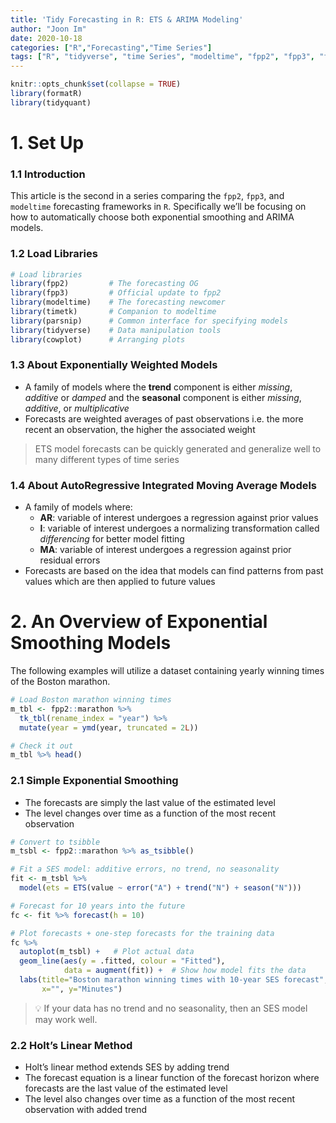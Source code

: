 ```yaml
---
title: 'Tidy Forecasting in R: ETS & ARIMA Modeling'
author: "Joon Im"
date: 2020-10-18
categories: ["R","Forecasting","Time Series"]
tags: ["R", "tidyverse", "time Series", "modeltime", "fpp2", "fpp3", "forecast","fable"]
---
```


```r
knitr::opts_chunk$set(collapse = TRUE)
library(formatR)
library(tidyquant)
```

# 1. Set Up

### 1.1 Introduction

This article is the second in a series comparing the `fpp2`, `fpp3`, and `modeltime` forecasting frameworks in `R`. Specifically we'll be focusing on how to automatically choose both exponential smoothing and ARIMA models. 

### 1.2 Load Libraries

```r
# Load libraries
library(fpp2)         # The forecasting OG
library(fpp3)         # Official update to fpp2
library(modeltime)    # The forecasting newcomer
library(timetk)       # Companion to modeltime
library(parsnip)      # Common interface for specifying models
library(tidyverse)    # Data manipulation tools
library(cowplot)      # Arranging plots
```

### 1.3 About Exponentially Weighted Models

- A family of models where the **trend** component is either *missing*, *additive* or *damped* and the **seasonal** component is either *missing*, *additive*, or *multiplicative*
- Forecasts are weighted averages of past observations i.e. the more recent an observation, the higher the associated weight

> ETS model forecasts can be quickly generated and generalize well to many different types of time series

### 1.4 About AutoRegressive Integrated Moving Average Models

- A family of models where:
  - **AR**: variable of interest undergoes a regression against prior values
  - **I**: variable of interest undergoes a normalizing transformation called *differencing* for better model fitting
  - **MA**: variable of interest undergoes a regression against prior residual errors 
- Forecasts are based on the idea that models can find patterns from past values which are then applied to future values

# 2. An Overview of Exponential Smoothing Models

The following examples will utilize a dataset containing yearly winning times of the Boston marathon.

```r
# Load Boston marathon winning times 
m_tbl <- fpp2::marathon %>%
  tk_tbl(rename_index = "year") %>%
  mutate(year = ymd(year, truncated = 2L))

# Check it out
m_tbl %>% head()
```

### 2.1 Simple Exponential Smoothing

- The forecasts are simply the last value of the estimated level
- The level changes over time as a function of the most recent observation

```r
# Convert to tsibble
m_tsbl <- fpp2::marathon %>% as_tsibble()

# Fit a SES model: additive errors, no trend, no seasonality
fit <- m_tsbl %>%
  model(ets = ETS(value ~ error("A") + trend("N") + season("N")))

# Forecast for 10 years into the future
fc <- fit %>% forecast(h = 10)

# Plot forecasts + one-step forecasts for the training data
fc %>%
  autoplot(m_tsbl) +   # Plot actual data 
  geom_line(aes(y = .fitted, colour = "Fitted"),  
            data = augment(fit)) +  # Show how model fits the data
  labs(title="Boston marathon winning times with 10-year SES forecast",
       x="", y="Minutes") 
```

> 💡 If your data has no trend and no seasonality, then an SES model may work well.

### 2.2 Holt's Linear Method

- Holt’s linear method extends SES by adding trend
- The forecast equation is a linear function of the forecast horizon where forecasts are the last value of the estimated level
- The level also changes over time as a function of the most recent observation with added trend 






